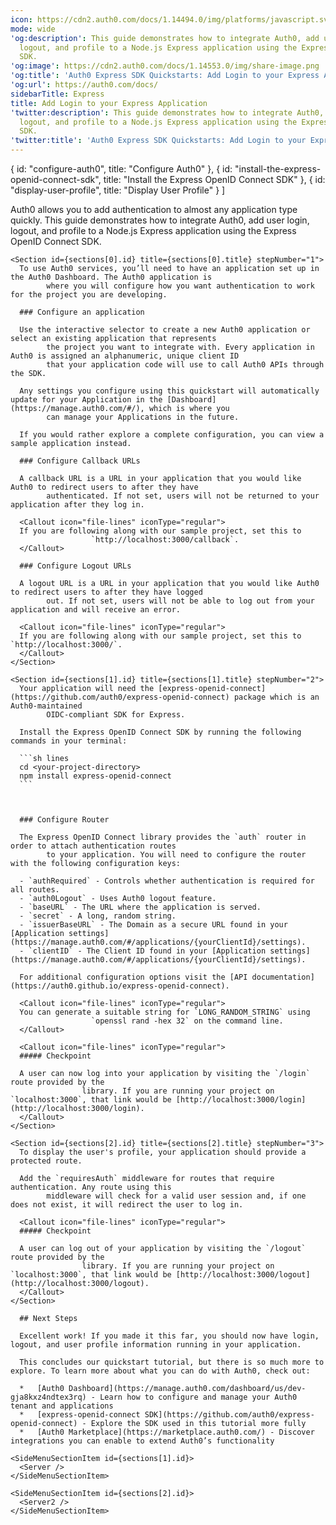 ---
icon: https://cdn2.auth0.com/docs/1.14494.0/img/platforms/javascript.svg
mode: wide
'og:description': This guide demonstrates how to integrate Auth0, add user login,
  logout, and profile to a Node.js Express application using the Express OpenID Connect
  SDK.
'og:image': https://cdn2.auth0.com/docs/1.14553.0/img/share-image.png
'og:title': 'Auth0 Express SDK Quickstarts: Add Login to your Express Application'
'og:url': https://auth0.com/docs/
sidebarTitle: Express
title: Add Login to your Express Application
'twitter:description': This guide demonstrates how to integrate Auth0, add user login,
  logout, and profile to a Node.js Express application using the Express OpenID Connect
  SDK.
'twitter:title': 'Auth0 Express SDK Quickstarts: Add Login to your Express Application'
---


  { id: "configure-auth0", title: "Configure Auth0" },
  { id: "install-the-express-openid-connect-sdk", title: "Install the Express OpenID Connect SDK" },
  { id: "display-user-profile", title: "Display User Profile" }
]

<Recipe>
  <Content>
    Auth0 allows you to add authentication to almost any application type quickly. This guide demonstrates how to
        integrate Auth0, add user login, logout, and profile to a Node.js Express application using the Express OpenID
        Connect SDK.

    <Section id={sections[0].id} title={sections[0].title} stepNumber="1">
      To use Auth0 services, you’ll need to have an application set up in the Auth0 Dashboard. The Auth0 application is
            where you will configure how you want authentication to work for the project you are developing.

      ### Configure an application

      Use the interactive selector to create a new Auth0 application or select an existing application that represents
            the project you want to integrate with. Every application in Auth0 is assigned an alphanumeric, unique client ID
            that your application code will use to call Auth0 APIs through the SDK.

      Any settings you configure using this quickstart will automatically update for your Application in the [Dashboard](https://manage.auth0.com/#/), which is where you
            can manage your Applications in the future.

      If you would rather explore a complete configuration, you can view a sample application instead.

      ### Configure Callback URLs

      A callback URL is a URL in your application that you would like Auth0 to redirect users to after they have
            authenticated. If not set, users will not be returned to your application after they log in.

      <Callout icon="file-lines" iconType="regular">
      If you are following along with our sample project, set this to
                      `http://localhost:3000/callback`.
      </Callout>

      ### Configure Logout URLs

      A logout URL is a URL in your application that you would like Auth0 to redirect users to after they have logged
            out. If not set, users will not be able to log out from your application and will receive an error.

      <Callout icon="file-lines" iconType="regular">
      If you are following along with our sample project, set this to `http://localhost:3000/`.
      </Callout>
    </Section>

    <Section id={sections[1].id} title={sections[1].title} stepNumber="2">
      Your application will need the [express-openid-connect](https://github.com/auth0/express-openid-connect) package which is an Auth0-maintained
            OIDC-compliant SDK for Express.

      Install the Express OpenID Connect SDK by running the following commands in your terminal:

      ```sh lines
      cd <your-project-directory>
      npm install express-openid-connect
      ```

      

      ### Configure Router

      The Express OpenID Connect library provides the `auth` router in order to attach authentication routes
            to your application. You will need to configure the router with the following configuration keys:

      - `authRequired` - Controls whether authentication is required for all routes.
      - `auth0Logout` - Uses Auth0 logout feature.
      - `baseURL` - The URL where the application is served.
      - `secret` - A long, random string.
      - `issuerBaseURL` - The Domain as a secure URL found in your [Application settings](https://manage.auth0.com/#/applications/{yourClientId}/settings).
      - `clientID` - The Client ID found in your [Application settings](https://manage.auth0.com/#/applications/{yourClientId}/settings).

      For additional configuration options visit the [API documentation](https://auth0.github.io/express-openid-connect).

      <Callout icon="file-lines" iconType="regular">
      You can generate a suitable string for `LONG_RANDOM_STRING` using
                      `openssl rand -hex 32` on the command line.
      </Callout>

      <Callout icon="file-lines" iconType="regular">
      ##### Checkpoint

      A user can now log into your application by visiting the `/login` route provided by the
                    library. If you are running your project on `localhost:3000`, that link would be [http://localhost:3000/login](http://localhost:3000/login).
      </Callout>
    </Section>

    <Section id={sections[2].id} title={sections[2].title} stepNumber="3">
      To display the user's profile, your application should provide a protected route.

      Add the `requiresAuth` middleware for routes that require authentication. Any route using this
            middleware will check for a valid user session and, if one does not exist, it will redirect the user to log in.

      <Callout icon="file-lines" iconType="regular">
      ##### Checkpoint

      A user can log out of your application by visiting the `/logout` route provided by the
                    library. If you are running your project on `localhost:3000`, that link would be [http://localhost:3000/logout](http://localhost:3000/logout).
      </Callout>
    </Section>

      ## Next Steps

      Excellent work! If you made it this far, you should now have login, logout, and user profile information running in your application.

      This concludes our quickstart tutorial, but there is so much more to explore. To learn more about what you can do with Auth0, check out:

      *   [Auth0 Dashboard](https://manage.auth0.com/dashboard/us/dev-gja8kxz4ndtex3rq) - Learn how to configure and manage your Auth0 tenant and applications
      *   [express-openid-connect SDK](https://github.com/auth0/express-openid-connect) - Explore the SDK used in this tutorial more fully
      *   [Auth0 Marketplace](https://marketplace.auth0.com/) - Discover integrations you can enable to extend Auth0’s functionality
  </Content>

  <SideMenu sections={sections}>
    <SideMenuSectionItem id={sections[0].id}>
      <SignUpForm />
    </SideMenuSectionItem>

    <SideMenuSectionItem id={sections[1].id}>
      <Server />
    </SideMenuSectionItem>

    <SideMenuSectionItem id={sections[2].id}>
      <Server2 />
    </SideMenuSectionItem>

  </SideMenu>
</Recipe>

